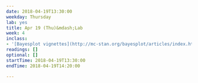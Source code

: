 ```yaml
---
date: 2018-04-19T13:30:00
weekday: Thursday
lab: yes
title: Apr 19 (Thu)&mdash;Lab
week: 4
inclass: 
- '[Bayesplot vignettes](http://mc-stan.org/bayesplot/articles/index.html)'
readings: []
optional: []
startTime: 2018-04-19T13:30:00
endTime: 2018-04-19T14:20:00

---
```

